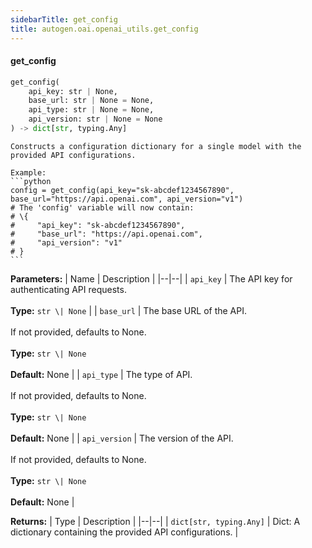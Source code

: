 ```yaml
---
sidebarTitle: get_config
title: autogen.oai.openai_utils.get_config
---
```


<code class="doc-symbol doc-symbol-heading doc-symbol-function"></code>
#### get_config

```python
get_config(
    api_key: str | None,
    base_url: str | None = None,
    api_type: str | None = None,
    api_version: str | None = None
) -> dict[str, typing.Any]
```

    Constructs a configuration dictionary for a single model with the provided API configurations.
    
    Example:
    ```python
    config = get_config(api_key="sk-abcdef1234567890", base_url="https://api.openai.com", api_version="v1")
    # The 'config' variable will now contain:
    # \{
    #     "api_key": "sk-abcdef1234567890",
    #     "base_url": "https://api.openai.com",
    #     "api_version": "v1"
    # }
    ```

<b>Parameters:</b>
| Name | Description |
|--|--|
| `api_key` | The API key for authenticating API requests.<br/><br/>**Type:** `str \| None` |
| `base_url` | The base URL of the API.<br/><br/>If not provided, defaults to None.<br/><br/>**Type:** `str \| None`<br/><br/>**Default:** None |
| `api_type` | The type of API.<br/><br/>If not provided, defaults to None.<br/><br/>**Type:** `str \| None`<br/><br/>**Default:** None |
| `api_version` | The version of the API.<br/><br/>If not provided, defaults to None.<br/><br/>**Type:** `str \| None`<br/><br/>**Default:** None |

<b>Returns:</b>
| Type | Description |
|--|--|
| `dict[str, typing.Any]` | Dict: A dictionary containing the provided API configurations. |

<br />